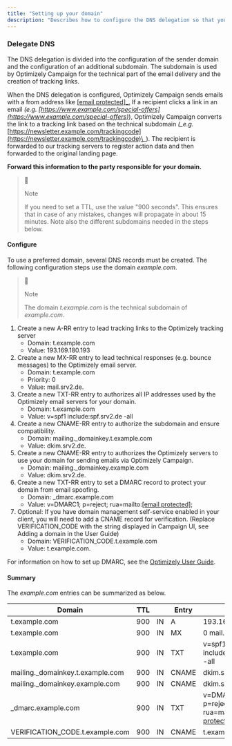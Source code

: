 ```yaml
---
title: "Setting up your domain"
description: "Describes how to configure the DNS delegation so that you can send emails via Optimizely Campaign by using the sender domain of your hosted website or online shop. If you use another email server configured for your domain, answers to emails sent via Optimizely Campaign will lead to this email server and not to Optimizely Campaign."
---
```


### Delegate DNS

The DNS delegation is divided into the configuration of the sender domain and the configuration of an additional subdomain. The subdomain is used by Optimizely Campaign for the technical part of the email delivery and the creation of tracking links.

When the DNS delegation is configured, Optimizely Campaign sends emails with a from address like [\[email protected\]\_.](/cdn-cgi/l/email-protection#550a382c262530363c34393a3333302715302d34382539307b363a380a7b) If a recipient clicks a link in an email _(e.g. [https://www.example.com/special-offers](https://www.example.com/special-offers)_), Optimizely Campaign converts the link to a tracking link based on the technical subdomain _(\_e.g._ [https://newsletter.example.com/trackingcode](https://newsletter.example.com/trackingcode)\_). The recipient is forwarded to our tracking servers to register action data and then forwarded to the original landing page.

**Forward this information to the party responsible for your domain.**

> 📘
> 
> Note
> 
> If you need to set a TTL, use the value "900 seconds". This ensures that in case of any mistakes, changes will propagate in about 15 minutes. Note also the different subdomains needed in the steps below.

#### Configure

To use a preferred domain, several DNS records must be created. The following configuration steps use the domain _example.com_.

> 📘
> 
> Note
> 
> The domain _t.example.com_ is the technical subdomain of _example.com_.

1. Create a new A-RR entry to lead tracking links to the Optimizely tracking server  
   * Domain: t.example.com  
   * Value: 193.169.180.193
2. Create a new MX-RR entry to lead technical responses (e.g. bounce messages) to the Optimizely email server.  
   * Domain: t.example.com  
   * Priority: 0  
   * Value: mail.srv2.de.
3. Create a new TXT-RR entry to authorizes all IP addresses used by the Optimizely email servers for your domain.  
   * Domain: t.example.com  
   * Value: v=spf1 include:spf.srv2.de -all
4. Create a new CNAME-RR entry to authorize the subdomain and ensure compatibility.  
   * Domain: mailing.\_domainkey.t.example.com  
   * Value: dkim.srv2.de.
5. Create a new CNAME-RR entry to authorizes the Optimizely servers to use your domain for sending emails via Optimizely Campaign.  
   * Domain: mailing.\_domainkey.example.com  
   * Value: dkim.srv2.de.
6. Create a new TXT-RR entry to set a DMARC record to protect your domain from email spoofing.  
   * Domain: \_dmarc.example.com  
   * Value: v=DMARC1; p=reject; rua=mailto:[\[email protected\]](/cdn-cgi/l/email-protection);
7. Optional: If you have domain management self-service enabled in your client, you will need to add a CNAME record for verification. (Replace VERIFICATION\_CODE with the string displayed in Campaign UI, see Adding a domain in the User Guide)  
   * Domain: VERIFICATION\_CODE.t.example.com  
   * Value: t.example.com.

For information on how to set up DMARC, see the [Optimizely User Guide](https://support.optimizely.com/hc/en-us/articles/4413192134669-DMARC-implementation).

#### Summary

The _example.com_ entries can be summarized as below.

| Domain                            | TTL |    | Entry | Value                                                                              |
| --------------------------------- | --- | -- | ----- | ---------------------------------------------------------------------------------- |
| t.example.com                     | 900 | IN | A     | 193.169.180.193                                                                    |
| t.example.com                     | 900 | IN | MX    | 0 mail.srv2.de.                                                                    |
| t.example.com                     | 900 | IN | TXT   | v=spf1 include:spf.srv2.de -all                                                    |
| mailing.\_domainkey.t.example.com | 900 | IN | CNAME | dkim.srv2.de.                                                                      |
| mailing.\_domainkey.example.com   | 900 | IN | CNAME | dkim.srv2.de.                                                                      |
| \_dmarc.example.com               | 900 | IN | TXT   | v=DMARC1; p=reject; rua=mailto:[\[email protected\]](/cdn-cgi/l/email-protection); |
| VERIFICATION\_CODE.t.example.com  | 900 | IN | CNAME | t.example.com.                                                                     |